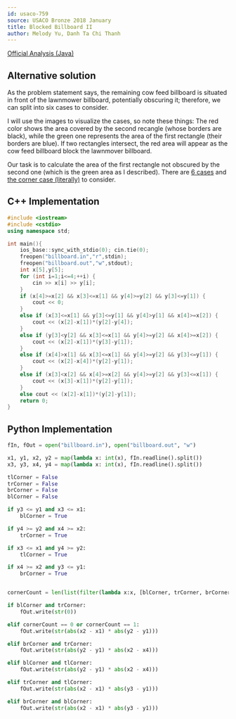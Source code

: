 ```yaml
---
id: usaco-759
source: USACO Bronze 2018 January
title: Blocked Billboard II
author: Melody Yu, Danh Ta Chi Thanh
---
```


[Official Analysis (Java)](http://www.usaco.org/current/data/sol_billboard_bronze_jan18.html)

<LanguageSection>
<CPPSection>

## Alternative solution

As the problem statement says, the remaining cow feed billboard is situated in front of the lawnmower billboard, potentially obscuring it; therefore, we can split into six cases to consider. 

I will use the images to visualize the cases, so note these things: The red color shows the area covered by the second recangle (whose borders are black), while the green one represents the area of the first rectangle (their borders are blue). If two rectangles intersect, the red area will appear as the cow feed billboard block the lawnmover billboard. 

Our task is to calculate the area of the first rectangle not obscured by the second one (which is the green area as I described). There are [6 cases](https://imgur.com/a/OIxiZLM) and [the corner case (literally)](https://imgur.com/a/8QiaQ2i) to consider.



## C++ Implementation

```cpp
#include <iostream>
#include <cstdio>
using namespace std;

int main(){
	ios_base::sync_with_stdio(0); cin.tie(0);
	freopen("billboard.in","r",stdin);
	freopen("billboard.out","w",stdout);
	int x[5],y[5];
	for (int i=1;i<=4;++i) {
		cin >> x[i] >> y[i];
	} 
	if (x[4]>=x[2] && x[3]<=x[1] && y[4]>=y[2] && y[3]<=y[1]) {
		cout << 0;
	}
	else if (x[3]<=x[1] && y[3]<=y[1] && y[4]>y[1] && x[4]>=x[2]) {
		cout << (x[2]-x[1])*(y[2]-y[4]);
	}
	else if (y[3]<y[2] && x[3]<=x[1] && y[4]>=y[2] && x[4]>=x[2]) {
		cout << (x[2]-x[1])*(y[3]-y[1]);
	}
	else if (x[4]>x[1] && x[3]<=x[1] && y[4]>=y[2] && y[3]<=y[1]) {
		cout << (x[2]-x[4])*(y[2]-y[1]);
	}
	else if (x[3]<x[2] && x[4]>=x[2] && y[4]>=y[2] && y[3]<=x[1]) {
		cout << (x[3]-x[1])*(y[2]-y[1]);
	}
	else cout << (x[2]-x[1])*(y[2]-y[1]);
	return 0;
}
```

</CPPSection>


<PySection>

## Python Implementation

```py
fIn, fOut = open("billboard.in"), open("billboard.out", "w")

x1, y1, x2, y2 = map(lambda x: int(x), fIn.readline().split())
x3, y3, x4, y4 = map(lambda x: int(x), fIn.readline().split())

tlCorner = False
trCorner = False
brCorner = False
blCorner = False

if y3 <= y1 and x3 <= x1:
    blCorner = True

if y4 >= y2 and x4 >= x2:
    trCorner = True

if x3 <= x1 and y4 >= y2:
    tlCorner = True

if x4 >= x2 and y3 <= y1:
    brCorner = True


cornerCount = len(list(filter(lambda x:x, [blCorner, trCorner, brCorner, tlCorner])))

if blCorner and trCorner:
    fOut.write(str(0))

elif cornerCount == 0 or cornerCount == 1:
    fOut.write(str(abs(x2 - x1) * abs(y2 - y1)))

elif brCorner and trCorner:
    fOut.write(str(abs(y2 - y1) * abs(x2 - x4)))

elif blCorner and tlCorner:
    fOut.write(str(abs(y2 - y1) * abs(x2 - x4)))

elif trCorner and tlCorner:
    fOut.write(str(abs(x2 - x1) * abs(y3 - y1)))

elif brCorner and blCorner:
    fOut.write(str(abs(x2 - x1) * abs(y3 - y1)))

```

</PySection>
</LanguageSection>
